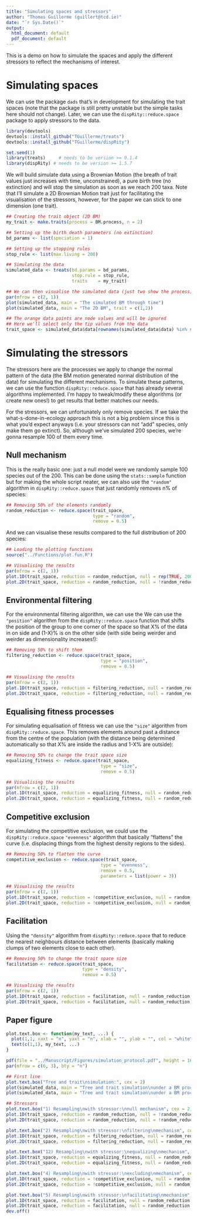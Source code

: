 ```yaml
---
title: "Simulating spaces and stressors"
author: "Thomas Guillerme (guillert@tcd.ie)"
date: "`r Sys.Date()`"
output:
  html_document: default
  pdf_document: default
---
```


This is a demo on how to simulate the spaces and apply the different stressors to reflect the mechanisms of interest.

# Simulating spaces

We can use the package `dads` that's in development for simulating the trait spaces (note that the package is still pretty unstable but the simple tasks here should not change).
Later, we can use the `dispRity::reduce.space` package to apply stressors to the data.

```r
library(devtools)
devtools::install_github("TGuillerme/treats")
devtools::install_github("TGuillerme/dispRity")
```

```r
set.seed(1)
library(treats)     # needs to be version >= 0.1.4
library(dispRity) # needs to be version >= 1.5.7
```


We will build simulate data using a Brownian Motion (the breath of trait values just increases with time, unconstrained), a pure birth tree (no extinction) and will stop the simulation as soon as we reach 200 taxa.
Note that I'll simulate a 2D Brownian Motion trait just for facilitating the visualisation of the stressors, however, for the paper we can stick to one dimension (one trait).

```r
## Creating the trait object (2D BM)
my_trait <- make.traits(process = BM.process, n = 2)

## Setting up the birth death parameters (no extinction)
bd_params <- list(speciation = 1)

## Setting up the stopping rules
stop_rule <- list(max.living = 200)

## Simulating the data
simulated_data <- treats(bd.params = bd_params,
                         stop.rule = stop_rule,
                         traits    = my_trait)

## We can then visualise the simulated data (just two show the process)
par(mfrow = c(2, 1))
plot(simulated_data, main = "The simulated BM through time")
plot(simulated_data, main = "The 2D BM", trait = c(1,2))

## The orange data points are node values and will be ignored
## Here we'll select only the tip values from the data
trait_space <- simulated_data$data[rownames(simulated_data$data) %in% simulated_data$tree$tip.label, ]
```

# Simulating the stressors

The stressors here are the processes we apply to change the normal pattern of the data (the BM motion generated normal distribution of the data) for simulating the different mechanisms.
To simulate these patterns, we can use the function `dispRity::reduce.space` that has already several algorithms implemented.
I'm happy to tweak/modify these algorithms (or create new ones!) to get results that better matches our needs.

For the stressors, we can unfortunately only remove species.
If we take the what-s-done-in-ecology approach this is not a big problem since this is what you'd expect anyways (i.e. your stressors can not "add" species, only make them go extinct).
So, although we've simulated 200 species, we're gonna resample 100 of them every time.

## Null mechanism

This is the really basic one: just a null model were we randomly sample 100 species out of the 200.
This can be done using the `stats::sample` function but for making the whole script neater, we can also use the `"random"` algorithm in `dispRity::reduce.space` that just randomly removes n% of species:

```r
## Removing 50% of the elements randomly
random_reduction <- reduce.space(trait_space,
                                 type = "random",
                                 remove = 0.5)
```

And we can visualise these results compared to the full distribution of 200 species:

```r
## Loading the plotting functions
source("../Functions/plot.fun.R")
```

```r
## Visualising the results
par(mfrow = c(2, 1))
plot.1D(trait_space, reduction = random_reduction, null = rep(TRUE, 200), main = "1D null mechanism", legend = c("Full distribution (200sp)", "Random reduction (100sp)"))
plot.2D(trait_space, reduction = random_reduction, null = !random_reduction, main = "2D null mechanism")
```





## Environmental filtering

For the environmental filtering algorithm, we can use the
We can use the `"position"` algorithm from the `dispRity::reduce.space` function that shifts the position of the group to one corner of the space so that X% of the data in on side and (1-X)% is on the other side (with side being weirder and weirder as dimensionality increases!):

```r
## Removing 50% to shift them
filtering_reduction <- reduce.space(trait_space,
                                    type = "position",
                                    remove = 0.5)
```

```r
## Visualising the results
par(mfrow = c(2, 1))
plot.1D(trait_space, reduction = filtering_reduction, null = random_reduction, main = "1D filtering mechanism")
plot.2D(trait_space, reduction = filtering_reduction, null = random_reduction, main = "2D filtering mechanism")
```





## Equalising fitness processes

For simulating equalisation of fitness we can use the `"size"` algorithm from `dispRity::reduce.space`.
This removes elements around past a distance from the centre of the population (with the distance being determined automatically so that X% are inside the radius and 1-X% are outside):

```r
## Removing 50% to change the trait space size
equalizing_fitness <- reduce.space(trait_space,
                                    type = "size",
                                    remove = 0.5)
```

```r
## Visualising the results
par(mfrow = c(2, 1))
plot.1D(trait_space, reduction = equalizing_fitness, null = random_reduction, main = "1D equalising mechanism")
plot.2D(trait_space, reduction = equalizing_fitness, null = random_reduction, main = "2D equalising mechanism")
```



## Competitive exclusion

For simulating the competitive exclusion, we could use the `dispRity::reduce.space` `"evenness"` algorithm that basically "flattens" the curve (i.e. displacing things from the highest density regions to the sides).

```r
## Removing 50% to flatten the curve
competitive_exclusion <- reduce.space(trait_space,
                                    type = "evenness",
                                    remove = 0.5,
                                    parameters = list(power = 3))
```

```r

## Visualising the results
par(mfrow = c(2, 1))
plot.1D(trait_space, reduction = !competitive_exclusion, null = random_reduction, main = "1D excluding mechanism")
plot.2D(trait_space, reduction = !competitive_exclusion, null = random_reduction, main = "2D excluding mechanism")
```

## Facilitation

Using the `"density"` algorithm from `dispRity::reduce.space` that to reduce the nearest neighbours distance between elements (basically making clumps of two elements close to each other).

```r
## Removing 50% to change the trait space size
facilitation <- reduce.space(trait_space,
                             type = "density",
                             remove = 0.5)
```

```r
## Visualising the results
par(mfrow = c(2, 1))
plot.1D(trait_space, reduction = facilitation, null = random_reduction, main = "1D facilitation mechanism")
plot.2D(trait_space, reduction = facilitation, null = random_reduction, main = "2D facilitation mechanism")
```


## Paper figure

```r
plot.text.box <- function(my_text, ...) {
  plot(1,1, xaxt = "n", yaxt = "n", xlab = "", ylab = "", col = "white", pch = 21)
  text(c(1,1), my_text, ...)
}

pdf(file = "../Manuscript/Figures/simulation_protocol.pdf", height = 16, width = 8)
par(mfrow = c(6, 3), bty = "n")

## First line
plot.text.box("Tree and trait\nsimulation:", cex = 2)
plot(simulated_data, main = "Tree and trait simulation\nunder a BM process (1D)", col = c("lightgrey", "blue"), ylab = "Trait 1")
plot(simulated_data, main = "Tree and trait simulation\nunder a BM process (2D)", col = c("lightgrey", "blue"), trait = c(1,2), xlab = "Trait 1", ylab = "Trait 2")

## Stressors
plot.text.box("1) Resampling\nwith stressor:\nnull mechanism", cex = 2)
plot.1D(trait_space, reduction = random_reduction, null = !random_reduction, main = "1D null mechanism")
plot.2D(trait_space, reduction = random_reduction, null = !random_reduction, main = "2D null mechanism")

plot.text.box("2) Resampling\nwith stressor:\nfiltering\nmechanism", cex = 2)
plot.1D(trait_space, reduction = filtering_reduction, null = random_reduction, main = "1D filtering mechanism")
plot.2D(trait_space, reduction = filtering_reduction, null = random_reduction, main = "2D filtering mechanism")

plot.text.box("12) Resampling\nwith stressor:\nequalizing\nmechanism", cex = 2)
plot.1D(trait_space, reduction = equalizing_fitness, null = random_reduction, main = "1D equalising mechanism")
plot.2D(trait_space, reduction = equalizing_fitness, null = random_reduction, main = "2D equalising mechanism")

plot.text.box("4) Resampling\nwith stressor:\nexcluding\nmechanism", cex = 2)
plot.1D(trait_space, reduction = !competitive_exclusion, null = random_reduction, main = "1D excluding mechanism")
plot.2D(trait_space, reduction = !competitive_exclusion, null = random_reduction, main = "2D excluding mechanism")

plot.text.box("5) Resampling\nwith stressor:\nfacilitating\nmechanism", cex = 2)
plot.1D(trait_space, reduction = facilitation, null = random_reduction, main = "1D facilitation mechanism")
plot.2D(trait_space, reduction = facilitation, null = random_reduction, main = "2D facilitation mechanism")
dev.off()
```
